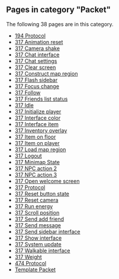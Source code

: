 <!-- DO NOT EDIT BELOW THIS LINE, OR CHANGE THIS COMMENT, CODE AUTOMATICALLY GENERATED BY category.sh -->
== '''Pages in category "Packet"''' ==
The following 38 pages are in this category.
* [[194 Protocol]]
* [[317 Animation reset]]
* [[317 Camera shake]]
* [[317 Chat interface]]
* [[317 Chat settings]]
* [[317 Clear screen]]
* [[317 Construct map region]]
* [[317 Flash sidebar]]
* [[317 Focus change]]
* [[317 Follow]]
* [[317 Friends list status]]
* [[317 Idle]]
* [[317 Initialize player]]
* [[317 Interface color]]
* [[317 Interface item]]
* [[317 Inventory overlay]]
* [[317 Item on floor]]
* [[317 Item on player]]
* [[317 Load map region]]
* [[317 Logout]]
* [[317 Minimap State]]
* [[317 NPC action 2]]
* [[317 NPC action 3]]
* [[317 Open welcome screen]]
* [[317 Protocol]]
* [[317 Reset button state]]
* [[317 Reset camera]]
* [[317 Run energy]]
* [[317 Scroll position]]
* [[317 Send add friend]]
* [[317 Send message]]
* [[317 Send sidebar interface]]
* [[317 Show interface]]
* [[317 System update]]
* [[317 Walkable interface]]
* [[317 Weight]]
* [[474 Protocol]]
* [[Template Packet]]
